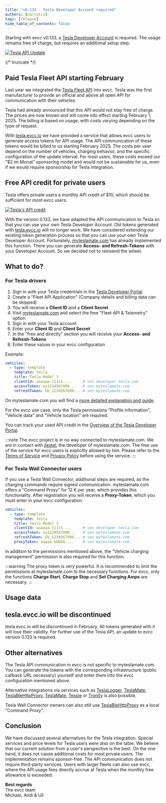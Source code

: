 ```yaml
---
title: "v0.133 - Tesla Developer Account required"
authors: [naltatis]
tags: [release]
hide_table_of_contents: false
---
```


Starting with evcc v0.133, a [Tesla Developer Account](https://developer.tesla.com/) is required.
The usage remains free of charge, but requires an additional setup step.

[![Tesla API Update](tesla-api-update-wide.webp)](/blog/2025/01/20/tesla-api-update)

{/* truncate */}

## Paid Tesla Fleet API starting February

Last year we integrated the [Tesla Fleet API](/blog/2024/02/01/v0.124-new-tesla-api) into evcc.
Tesla was the first manufacturer to provide an official and above all open API for communication with their vehicles.

Tesla had already announced that this API would not stay free of charge.
The prices are now known and will come into effect starting February 1, 2025.
The billing is based on usage, with costs varying depending on the type of request.

With [tesla.evcc.io](https://tesla.evcc.io) we have provided a service that allows evcc users to generate access tokens for API usage.
The API communication of these tokens would be billed to us starting February 2025.
The costs per user depend on the number of vehicles, charging behavior, and the specific configuration of the update interval.
For most users, these costs exceed our "$2 im Monat" sponsoring model and would not be sustainable for us, even if we would require sponsorship for Tesla integration.

## Free API credit for private users

Tesla offers private users a monthly API credit of $10, which should be sufficient for most evcc users.

[![Tesla's API credit](./tesla-credit-en.png)](https://developer.tesla.com/)

With the version 0.133, we have adapted the API communication to Tesla so that you can use your own Tesla Developer Account.
Old tokens generated with [tesla.evcc.io](https://tesla.evcc.io) will no longer work.
We have considered extending our existing token generation process so that you can use your own Tesla Developer Account.
Fortunately, [myteslamate.com](https://app.myteslamate.com) has already implemented this function.
There you can generate **Access- and Refresh-Tokens** with your Developer Account.
So we decided not to reinvend the wheel.

## What to do?

### For Tesla drivers

1. Sign in with your Tesla credentials in the [Tesla Developer Portal](https://developer.tesla.com/)
2. Create a "Fleet API Application" (Company details and billing data can be skipped)
3. You will receive a **Client ID** and a **Client Secret**
4. Visit [myteslamate.com](https://app.myteslamate.com/) and select the free "Fleet API & Telemetry" option
5. Sign in with your Tesla account
6. Enter your **Client ID** and **Client Secret**
7. In the "free and directly" section you will receive your **Access- and Refresh-Tokens**
8. Enter these values in your evcc configuration

Example:

```yaml {5-7}
vehicles:
  - type: template
    template: tesla
    title: Tesla Model 3
    clientId: aaaaaa-11111-...     # von developer.tesla.com
    accessToken: ey1234567890...   # von myteslamate.com
    refreshToken: EU_1234567890... # von myteslamate.com
```

On myteslamate.com you will find a [more detailed explanation and guide](https://www.myteslamate.com/tesla-api-application-registration/).

For the evcc use case, only the Tesla permissions "Profile information", "Vehicle data" and "Vehicle location" are required.

You can track your used API credit in the [Overview of the Tesla Developer Portal](https://developer.tesla.com/dashboard/).
    
:::note
The evcc project is in no way connected to myteslamate.com.
We are in contact with [jlestel](https://github.com/jlestel), the developer of myteslamate.com.
The free use of the service for evcc users is explicitly allowed by him.
Please refer to the [Terms of Service](https://www.myteslamate.com/terms-of-service) and [Privacy Policy](https://www.myteslamate.com/privacy-policy) before using the service.
:::

### For Tesla Wall Connector users

If you use a Tesla Wall Connector, additional steps are required, as the charging commands require signed communication.
myteslamate.com offers a "Command Proxy" for 12 € per year, which provides this functionality.
After registration you will receive a **Proxy-Token**, which you must enter in your evcc configuration.

```yaml {8}
vehicles:
  - type: template
    template: tesla
    title: Tesla Model 3
    clientId: aaaaaa-11111-...     # von developer.tesla.com
    accessToken: ey1234567890...   # von myteslamate.com
    refreshToken: EU_1234567890... # von myteslamate.com
    proxyToken: aaaaa-bbbbb-...    # von myteslamate.com
```

In addition to the permissions mentioned above, the "Vehicle charging management" permission is also required for this function.

:::warning
The proxy token is very powerful.
It is recommended to limit the permissions at myteslamate.com to the necessary functions.
For evcc, only the functions **Charge Start**, **Charge Stop** and **Set Charging Amps** are necessary.
:::

## Usage data

## tesla.evcc.io will be discontinued

tesla.evcc.io will be discontinued in February.
All tokens generated with it will lose their validity.
For further use of the Tesla API, an update to evcc version 0.133 is required.

## Other alternatives

The Tesla API communication in evcc is not specific to myteslamate.com.
You can generate the tokens with the corresponding infrastructure (public callback URL necessary) yourself and enter them into the evcc configuration mentioned above.

Alternative integrations via services such as [TeslaLogger](https://docs.evcc.io/docs/devices/vehicles#teslalogger), [TeslaMate](https://docs.evcc.io/docs/devices/vehicles#teslamate), [TeslaBleHttpProxy](https://docs.evcc.io/docs/devices/vehicles#tesla-ble), [TeslaMate](https://docs.evcc.io/docs/devices/vehicles#teslamate), [Tessie](https://docs.evcc.io/docs/devices/vehicles#tessie) or [Tronity](https://docs.evcc.io/docs/devices/vehicles#tronity) is also possible.

Tesla Wall Connector owners can also still use [TeslaBleHttpProxy](https://github.com/wimaha/TeslaBleHttpProxy) as a local "Command Proxy".

## Conclusion

We have discussed several alternatives for the Tesla integration.
Special services and price levels for Tesla users were also on the table.
We believe that our current solution from a user's perspective is the best.
On the one hand, it does not cause additional costs for most private users.
The implementation remains sponsor-free.
The API communication does not require third-party services.
Users with larger fleets can also use evcc, where the API usage fees directly accrue at Tesla when the monthly free allowance is exceeded.

**Best regards**<br/>
The evcc team<br/>
Michael, Andi & Uli